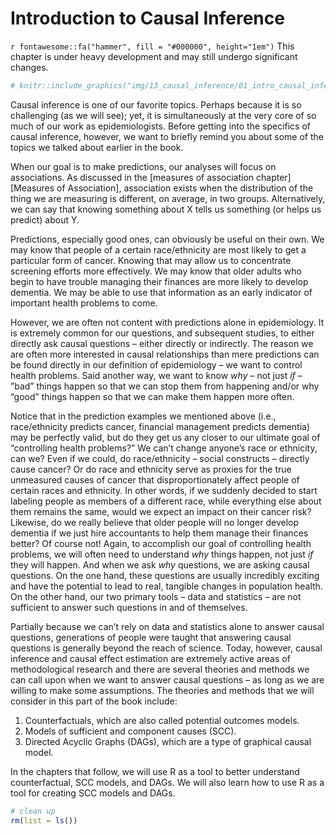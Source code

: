 # Introduction to Causal Inference

```{=html}
<!-- 
Hidden comments placeholder
---------------------------

To preview:
bookdown::preview_chapter("chapters/13_causal_inference/01_intro_causal_inference.Rmd")

Copy and paste:
👆**Here's what we did above:**

-->
```

::: under-construction
`r fontawesome::fa("hammer", fill = "#000000", height="1em")` This chapter is under heavy development and may still undergo significant changes.
:::

```r
# knitr::include_graphics("img/13_causal_inference/01_intro_causal_inference/figure.png")
```

<!-- 
Define: 
Cause
Causality
Causal inference
Cuasal effect estimation
-->

Causal inference is one of our favorite topics. Perhaps because it is so challenging (as we will see); yet, it is simultaneously at the very core of so much of our work as epidemiologists. Before getting into the specifics of causal inference, however, we want to briefly remind you about some of the topics we talked about earlier in the book. 

When our goal is to make predictions, our analyses will focus on associations. As discussed in the [measures of association chapter][Measures of Association], association exists when the distribution of the thing we are measuring is different, on average, in two groups. Alternatively, we can say that knowing something about X tells us something (or helps us predict) about Y. 

Predictions, especially good ones, can obviously be useful on their own. We may know that people of a certain race/ethnicity are most likely to get a particular form of cancer. Knowing that may allow us to concentrate screening efforts more effectively. We may know that older adults who begin to have trouble managing their finances are more likely to develop dementia. We may be able to use that information as an early indicator of important health problems to come. 

However, we are often not content with predictions alone in epidemiology. It is extremely common for our questions, and subsequent studies, to either directly ask causal questions -- either directly or indirectly. The reason we are often more interested in causal relationships than mere predictions can be found directly in our definition of epidemiology -- we want to control health problems. Said another way, we want to know _why_ -- not just _if_ -- ”bad” things happen so that we can stop them from happening and/or why “good” things happen so that we can make them happen more often. 

Notice that in the prediction examples we mentioned above (i.e., race/ethnicity predicts cancer, financial management predicts dementia) may be perfectly valid, but do they get us any closer to our ultimate goal of “controlling health problems?” We can’t change anyone's race or ethnicity, can we? Even if we could, do race/ethnicity -- social constructs -- directly cause cancer? Or do race and ethnicity serve as proxies for the true unmeasured causes of cancer that disproportionately affect people of certain races and ethnicity. In other words, if we suddenly decided to start labeling people as members of a different race, while everything else about them remains the same, would we expect an impact on their cancer risk? Likewise, do we really believe that older people will no longer develop dementia if we just hire accountants to help them manage their finances better? Of course not! Again, to accomplish our goal of controlling health problems, we will often need to understand _why_ things happen, not just _if_ they will happen. And when we ask _why_ questions, we are asking causal questions. On the one hand, these questions are usually incredibly exciting and have the potential to lead to real, tangible changes in population health. On the other hand, our two primary tools -- data and statistics -- are not sufficient to answer such questions in and of themselves.

Partially because we can't rely on data and statistics alone to answer causal questions, generations of people were taught that answering causal questions is generally beyond the reach of science. Today, however, causal inference and causal effect estimation are extremely active areas of methodological research and there are several theories and methods we can call upon when we want to answer causal questions -- as long as we are willing to make some assumptions. The theories and methods that we will consider in this part of the book include: 

1. Counterfactuals, which are also called potential outcomes models.
2. Models of sufficient and component causes (SCC).
3. Directed Acyclic Graphs (DAGs), which are a type of graphical causal model.

In the chapters that follow, we will use R as a tool to better understand counterfactual, SCC models, and DAGs. We will also learn how to use R as a tool for creating SCC models and DAGs.

```r
# clean up
rm(list = ls())
```

